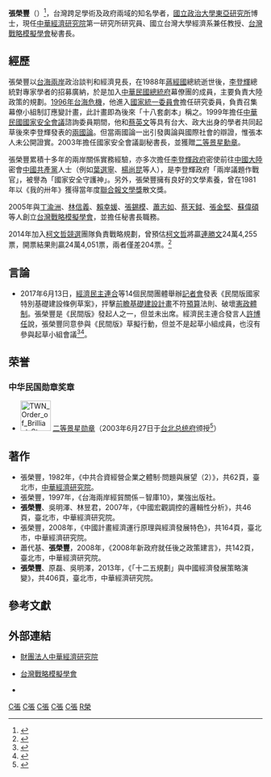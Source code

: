 {{Infobox_officeholder
| name = 張榮豐
| image name =
| width = 
| now = 台灣戰略模擬學會秘書長
| period = 
| sex = 男 
| nationality = {{ROC}}
| Native place= 
| date of birth = {{birth date and age|1954|4|10}}
| place of birth = {{ROC-TWN}}
| profession = 危機管理、情報研析、[[賽局理論|賽局理論]]、談判理論、中國大陸經濟
| educate = *[[國立政治大學|國立政治大學]]統計學系學士
*[[國立政治大學|國立政治大學]]經濟學研究所碩士
*[[國立政治大學東亞研究所|國立政治大學東亞研究所]]博士
*[[國立台灣大學|國立台灣大學]][[EMBA|EMBA]]</span>
| past = 
*[[中華經濟研究院|中華經濟研究院]]第一研究所研究員
*國立台灣大學經濟學系兼任教授
*[[國立台灣師範大學|國立台灣師範大學]]戰略研究所兼任教授
*[[中華民國總統府|中華民國總統府]]幕僚團成員
*[[國家統一委員會|國家統一委員會]]研究委員
*[[中華民國國家安全會議|中華民國國家安全會議]]諮詢委員
*國家安全會議副秘書長
*[[李登輝政府|李登輝政府]]兩岸密使</span>
| work = * 《我的卅年》{{Color|blue|(1981年)}}
* 《2008年新政府就任後之政策建言》{{Color|blue|(2008年)}}
}}
'''張榮豐'''（{{bd|1954年|4月10日|}}）<ref>{{cite web |url=http://big5.huaxia.com/lasd/hxrwk/ddrw/tw/2003/07/506830.html |title=張榮豐 |last= |first= |date=2003年7月23日 |website=華夏經緯網 |publisher= |access-date=2019年4月24日 |quote= |archive-date=2018年7月5日 |archive-url=https://web.archive.org/web/20180705094110/http://big5.huaxia.com/lasd/hxrwk/ddrw/tw/2003/07/506830.html |dead-url=no }}</ref>，台灣跨足學術及政府兩域的知名學者，[[國立政治大學東亞研究所|國立政治大學東亞研究所]]博士，現任[[中華經濟研究院|中華經濟研究院]]第一研究所研究員、國立台灣大學經濟系兼任教授、[[台灣戰略模擬學會|台灣戰略模擬學會]]秘書長。

== 經歷 ==
張榮豐以[[台海兩岸|台海兩岸]]政治談判和經濟見長，在1988年[[蔣經國|蔣經國]]總統逝世後，[[李登輝|李登輝]]總統對專家學者的招募廣納，於是加入[[中華民國總統府|中華民國總統府]]幕僚團的成員，主要負責大陸政策的規劃。[[1996年台海危機|1996年台海危機]]，他進入[[國家統一委員會|國家統一委員會]]擔任研究委員，負責召集幕僚小組制訂應變計畫，此計畫即為後來「十八套劇本」稱之。1999年擔任[[中華民國國家安全會議|中華民國國家安全會議]]諮詢委員期間，他和[[蔡英文|蔡英文]]等具有台大、政大出身的學者共同起草後來李登輝發表的[[兩國論|兩國論]]。但當兩國論一出引發輿論與國際社會的辯證，惟張本人未公開證實。2003年擔任國家安全會議副秘書長，並獲贈[[景星勳章|二等景星勳章]]。

張榮豐累積十多年的兩岸關係實務經驗，亦多次擔任[[李登輝政府|李登輝政府]]密使前往[[中國大陸|中國大陸]]密會[[中國共產黨|中國共產黨]]人士（例如[[葉選寧|葉選寧]]、[[楊尚昆|楊尚昆]]等人），是李登輝政府「兩岸議題作戰官」，被譽為「國家安全守護神」。另外，張榮豐擁有良好的文學素養，曾在1981年以《我的卅年》獲得當年度[[聯合報文學獎|聯合報文學獎]]散文獎。

2005年與[[丁渝洲|丁渝洲]]、[[林信義|林信義]]、[[賴幸媛|賴幸媛]]、[[張錫模|張錫模]]、[[蕭志如|蕭志如]]、[[蔡天鉞|蔡天鉞]]、[[張金堅|張金堅]]、[[蘇偉碩|蘇偉碩]]等人創立[[台灣戰略模擬學會|台灣戰略模擬學會]]，並擔任秘書長職務。

2014年加入[[柯文哲|柯文哲]][[2014年中華民國直轄市長及縣市長選舉|競選]]團隊負責戰略規劃，曾預估[[柯文哲|柯文哲]]將贏[[連勝文|連勝文]]24萬4,255票，開票結果則贏24萬4,051票，兩者僅差204票。<ref>{{cite news|author=|publisher=ETtoday新聞雲|url=https://www.ettoday.net/news/20150116/452589.htm|title=張榮豐談柯選戰：預估贏連24萬4,255票，僅差204票 原文網址: 張榮豐談柯選戰：預估贏連24萬4,255票，僅差204票|date=2015年1月16日|accessdate=2018年8月29日|archive-date=2019年6月9日|archive-url=https://web.archive.org/web/20190609104818/https://www.ettoday.net/news/20150116/452589.htm|dead-url=no}}</ref>

==言論==
* 2017年6月13日，[[經濟民主連合|經濟民主連合]]等14個民間團體舉辦[[記者會|記者會]]發表《民間版國家特別基礎建設條例草案》，抨擊[[前瞻基礎建設計畫|前瞻基礎建設計畫]]不符[[預算|預算]]法則、破壞[[憲政體制|憲政體制]]。張榮豐是《民間版》發起人之一，但並未出席。經濟民主連合發言人[[許博任|許博任]]說，張榮豐同意參與《民間版》草擬行動，但並不是起草小組成員，也沒有參與起草小組會議<ref>{{cite news|author=蘇龍麒|publisher=中央通訊社|url=http://www.cna.com.tw/news/aipl/201706130139-1.aspx|title=民團籲退前瞻條例 提民間版本|date=2017年6月13日|accessdate=2017年7月17日|archive-date=2017年8月9日|archive-url=https://web.archive.org/web/20170809172620/http://www.cna.com.tw/news/aipl/201706130139-1.aspx|dead-url=no}}</ref><ref>{{cite news|author=李曉儒、陳昌維、應磊奇|publisher=公視新聞|url=http://news.pts.org.tw/article/361494|title=部分民團反前瞻 公布民間版建設草案|date=2017年6月13日|accessdate=2017年7月17日|archive-date=2017年8月9日|archive-url=https://web.archive.org/web/20170809172110/http://news.pts.org.tw/article/361494|dead-url=no}}</ref>。

==荣誉==
===中华民国勋章奖章===
* [[File:TWN_Order_of_Brilliant_Star_2Class_BAR.svg|60px]] [[景星勋章|二等景星勋章]]（2003年6月27日于[[台北市|台北]][[总统府_(台湾)|总统府]]颁授<ref>{{cite web |url=https://www.president.gov.tw/NEWS/170 |title=總統頒授國家安全會議副秘書長張榮豐「二等景星勳章」 |publisher=中华民国总统府 |date=2003-06-27 |accessdate=2021-08-29 |archive-date=2021-08-29 |archive-url=https://web.archive.org/web/20210829051316/https://www.president.gov.tw/NEWS/170 |dead-url=no }}</ref>）

== 著作 ==
* 張榮豐，1982年，《中共合資經營企業之體制·問題與展望（2）》，共62頁，臺北市，[[中華經濟研究院|中華經濟研究院]]。
* 張榮豐，1997年，《台海兩岸經貿關係－智庫10》，業強出版社。
* '''張榮豐'''、吳明澤、林昱君，2007年，《中國宏觀調控的邏輯性分析》，共46頁，臺北市，中華經濟研究院。
* 張榮豐，2008年，《中國計畫經濟運行原理與經濟發展特色》，共164頁，臺北市，中華經濟研究院。
* 蕭代基、'''張榮豐'''，2008年，《2008年新政府就任後之政策建言》，共142頁，臺北市，中華經濟研究院。
* '''張榮豐'''、原磊、吳明澤，2013年，《「十二五規劃」與中國經濟發展策略演變》，共406頁，臺北市，中華經濟研究院。

==參考文獻==
{{reflist}}

==外部連結==
* {{Zh-hant}} [https://web.archive.org/web/20141230100436/http://www.cier.edu.tw/lp.asp?xItem=34&type=pro&CtNode=215 財團法人中華經濟研究院]
* {{Zh-hant}} [http://www.tass.org.tw/ 台灣戰略模擬學會] {{Wayback|url=http://www.tass.org.tw/ |date=20210116015521 }}
* {{Zh-hant}} {{Facebook page|profile=y|Michael.JF.Chang|張榮豐}}

{{國家統一委員會成員}}

[[Category:台灣政治學家|C張]]
[[Category:台灣經濟學家|C張]]
[[Category:國立臺灣大學教授|C張]]
[[Category:國立臺灣大學管理學院校友|C張]]
[[Category:國立政治大學校友|C張]]
[[Category:张姓|R榮]]